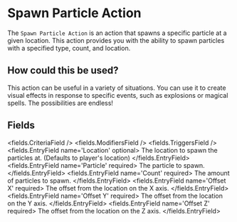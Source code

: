 
# Spawn Particle Action 

The `Spawn Particle Action` is an action that spawns a specific particle at a given location. This action provides you with the ability to spawn particles with a specified type, count, and location.

## How could this be used?

This action can be useful in a variety of situations. You can use it to create visual effects in response to specific events, such as explosions or magical spells. The possibilities are endless!


## Fields

<fields.CriteriaField />
<fields.ModifiersField />
<fields.TriggersField />
<fields.EntryField name='Location' optional>
     The location to spawn the particles at. (Defaults to player's location)
</fields.EntryField>
<fields.EntryField name='Particle' required>
     The particle to spawn.
</fields.EntryField>
<fields.EntryField name='Count' required>
     The amount of particles to spawn.
</fields.EntryField>
<fields.EntryField name='Offset X' required>
     The offset from the location on the X axis.
</fields.EntryField>
<fields.EntryField name='Offset Y' required>
     The offset from the location on the Y axis.
</fields.EntryField>
<fields.EntryField name='Offset Z' required>
     The offset from the location on the Z axis.
</fields.EntryField>
